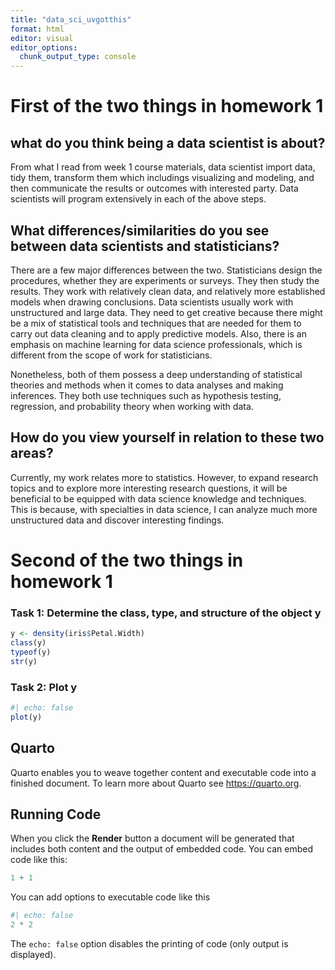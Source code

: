 ```yaml
---
title: "data_sci_uvgotthis"
format: html
editor: visual
editor_options: 
  chunk_output_type: console
---
```


# First of the two things in homework 1

## what do you think being a data scientist is about?

From what I read from week 1 course materials, data scientist import data, tidy them, transform them which includings visualizing and modeling, and then communicate the results or outcomes with interested party. Data scientists will program extensively in each of the above steps.

## What differences/similarities do you see between data scientists and statisticians?

There are a few major differences between the two. Statisticians design the procedures, whether they are experiments or surveys. They then study the results. They work with relatively clean data, and relatively more established models when drawing conclusions. Data scientists usually work with unstructured and large data. They need to get creative because there might be a mix of statistical tools and techniques that are needed for them to carry out data cleaning and to apply predictive models. Also, there is an emphasis on machine learning for data science professionals, which is different from the scope of work for statisticians.

Nonetheless, both of them possess a deep understanding of statistical theories and methods when it comes to data analyses and making inferences. They both use techniques such as hypothesis testing, regression, and probability theory when working with data.

## How do you view yourself in relation to these two areas?

Currently, my work relates more to statistics. However, to expand research topics and to explore more interesting research questions, it will be beneficial to be equipped with data science knowledge and techniques. This is because, with specialties in data science, I can analyze much more unstructured data and discover interesting findings.

# Second of the two things in homework 1

### Task 1: Determine the class, type, and structure of the object y

```r
y <- density(iris$Petal.Width)
class(y)
typeof(y)
str(y)
```

### Task 2: Plot y

```r
#| echo: false
plot(y)
```


## Quarto

Quarto enables you to weave together content and executable code into a finished document. To learn more about Quarto see <https://quarto.org>.

## Running Code

When you click the **Render** button a document will be generated that includes both content and the output of embedded code. You can embed code like this:

```r
1 + 1
```

You can add options to executable code like this

```r
#| echo: false
2 * 2
```

The `echo: false` option disables the printing of code (only output is displayed).
